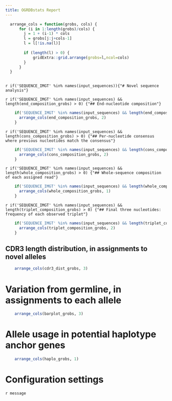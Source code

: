```yaml
---
title: OGRDBstats Report
---
```


```r
  
  arrange_cols = function(grobs, cols) {
	  for (i in 1:length(grobs)/cols) {
		j = 1 + (i-1) * cols
		l = grobs[j:j+cols-1]
		l = l[!is.na(l)]
		
		if (length(l) > 0) {
			gridExtra::grid.arrange(grobs=l,ncol=cols)
		}
	  }		
  }
  
```

\newpage

`r if('SEQUENCE_IMGT' %in% names(input_sequences)){"# Novel sequence analysis"}`

`r if('SEQUENCE_IMGT' %in% names(input_sequences) && length(end_composition_grobs) > 0) {"## End-nucleotide composition"}`

```r
    if('SEQUENCE_IMGT' %in% names(input_sequences) && length(end_composition_grobs) > 0) {
      arrange_cols(end_composition_grobs, 2)
    }

```

`r if('SEQUENCE_IMGT' %in% names(input_sequences) && length(cons_composition_grobs) > 0) {"## Per-nucleotide consensus where previous nucleotides match the consensus"}`

```r
    if('SEQUENCE_IMGT' %in% names(input_sequences) && length(cons_composition_grobs) > 0) {
      arrange_cols(cons_composition_grobs, 2)
    }

```

`r if('SEQUENCE_IMGT' %in% names(input_sequences) && length(whole_composition_grobs) > 0) {"## Whole-sequence composition of each assigned read"}`

```r
    if('SEQUENCE_IMGT' %in% names(input_sequences) && length(whole_composition_grobs) > 0) {
      arrange_cols(whole_composition_grobs, 1)
    }

```


`r if('SEQUENCE_IMGT' %in% names(input_sequences) && length(triplet_composition_grobs) > 0) {"## Final three nucleotides: frequency of each observed triplet"}`

```r
    if('SEQUENCE_IMGT' %in% names(input_sequences) && length(triplet_composition_grobs) > 0) {
      arrange_cols(triplet_composition_grobs, 2)
    }

```

## CDR3 length distribution, in assignments to novel alleles


```r
  
	arrange_cols(cdr3_dist_grobs, 3)

```


\newpage
# Variation from germline, in assignments to each allele


```r
  
	arrange_cols(barplot_grobs, 3)

```


\newpage
# Allele usage in potential haplotype anchor genes

```r
  
	arrange_cols(haplo_grobs, 1)

```


\newpage
# Configuration settings

`r message`
